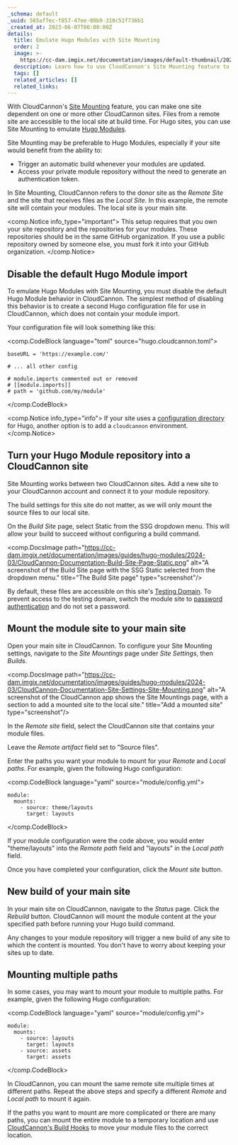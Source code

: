 ```yaml
---
_schema: default
_uuid: 565af7ec-f857-47ee-80b9-310c51f736b1
_created_at: 2023-06-07T00:00:00Z
details:
  title: Emulate Hugo Modules with Site Mounting
  order: 2
  image: >-
    https://cc-dam.imgix.net/documentation/images/default-thumbnail/2023-Q4/CloudCannon-Documentation-Thumbnail.png
  description: Learn how to use CloudCannon's Site Mounting feature to emulate Hugo Modules.
  tags: []
  related_articles: []
  related_links:
---
```

With CloudCannon's [Site Mounting](/documentation/articles/what-is-site-mounting/) feature, you can make one site dependent on one or more other CloudCannon sites. Files from a remote site are accessible to the local site at build time. For Hugo sites, you can use Site Mounting to emulate [Hugo Modules](https://gohugo.io/hugo-modules/).

Site Mounting may be preferable to Hugo Modules, especially if your site would benefit from the ability to:

* Trigger an automatic build whenever your modules are updated.
* Access your private module repository without the need to generate an authentication token.

In Site Mounting, CloudCannon refers to the donor site as the *Remote Site* and the site that receives files as the *Local Site*. In this example, the remote site will contain your modules. The local site is your main site.

<comp.Notice info_type="important">
  This setup requires that you own your site repository and the repositories for your modules. These repositories should be in the same GitHub organization. If you use a public repository owned by someone else, you must fork it into your GitHub organization.
</comp.Notice>

## Disable the default Hugo Module import

To emulate Hugo Modules with Site Mounting, you must disable the default Hugo Module behavior in CloudCannon. The simplest method of disabling this behavior is to create a second Hugo configuration file for use in CloudCannon, which does not contain your module import.

Your configuration file will look something like this:

<comp.CodeBlock language="toml" source="hugo.cloudcannon.toml">
```
baseURL = 'https://example.com/'

# ... all other config

# module.imports commented out or removed
# [[module.imports]]
# path = 'github.com/my/module'

```
</comp.CodeBlock>

<comp.Notice info_type="info">
  If your site uses a <a rel="noopener noreferrer" href="https://gohugo.io/getting-started/configuration/">configuration directory</a> for Hugo, another option is to add a `cloudcannon` environment.
</comp.Notice>

## Turn your Hugo Module repository into a CloudCannon site

Site Mounting works between two CloudCannon sites. Add a new site to your CloudCannon account and connect it to your module repository.

The build settings for this site do not matter, as we will only mount the source files to our local site.

On the *Build Site* page, select Static from the SSG dropdown menu. This will allow your build to succeed without configuring a build command.

<comp.DocsImage path="https://cc-dam.imgix.net/documentation/images/guides/hugo-modules/2024-03/CloudCannon-Documentation-Build-Site-Page-Static.png" alt="A screenshot of the Build Site page with the SSG Static selected from the dropdown menu." title="The Build Site page" type="screenshot"/>

By default, these files are accessible on this site's [Testing Domain](/documentation/articles/what-is-a-testing-domain/). To prevent access to the testing domain, switch the module site to [password authentication](/documentation/developer-articles/enable-password-authentication/) and do not set a password.

## Mount the module site to your main site

Open your main site in CloudCannon. To configure your Site Mounting settings, navigate to the *Site Mountings* page under *Site Settings*, then *Builds*.

<comp.DocsImage path="https://cc-dam.imgix.net/documentation/images/guides/hugo-modules/2024-03/CloudCannon-Documentation-Site-Settings-Site-Mounting.png" alt="A screenshot of the CloudCannon app shows the Site Mountings page, with a section to add a mounted site to the local site." title="Add a mounted site" type="screenshot"/>

In the *Remote site* field, select the CloudCannon site that contains your module files.

Leave the *Remote artifact* field set to "Source files".

Enter the paths you want your module to mount for your *Remote* and *Local paths*. For example, given the following Hugo configuration:

<comp.CodeBlock language="yaml" source="module/config.yml">
```
module:
  mounts:
    - source: theme/layouts
      target: layouts
```
</comp.CodeBlock>

If your module configuration were the code above, you would enter "theme/layouts" into the *Remote path* field and "layouts" in the *Local path* field.

Once you have completed your configuration, click the *Mount site* button.

## New build of your main site

In your main site on CloudCannon, navigate to the *Status* page. Click the *Rebuild* button. CloudCannon will mount the module content at the your specified path before running your Hugo build command.

Any changes to your module repository will trigger a new build of any site to which the content is mounted. You don't have to worry about keeping your sites up to date.

## Mounting multiple paths

In some cases, you may want to mount your module to multiple paths. For example, given the following Hugo configuration:

<comp.CodeBlock language="yaml" source="module/config.yml">
```
module:
  mounts:
    - source: layouts
      target: layouts
    - source: assets
      target: assets
```
</comp.CodeBlock>

In CloudCannon, you can mount the same remote site multiple times at different paths. Repeat the above steps and specify a different *Remote* and *Local path* to mount it again.

If the paths you want to mount are more complicated or there are many paths, you can mount the entire module to a temporary location and use [CloudCannon's Build Hooks](https://cloudcannon.com/documentation/articles/extending-your-build-process-with-hooks/) to move your module files to the correct location.